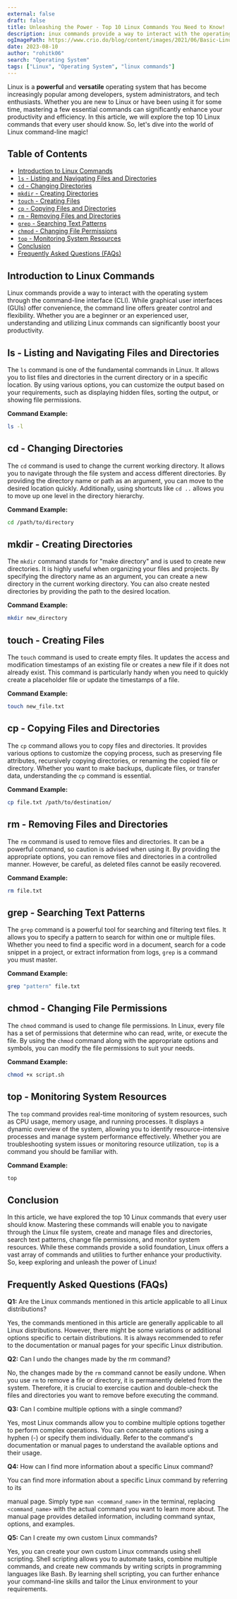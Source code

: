 ```yaml
---
external: false
draft: false
title: Unleashing the Power - Top 10 Linux Commands You Need to Know!
description: inux commands provide a way to interact with the operating system through the command-line interface (CLI). While graphical user interfaces (GUIs) offer convenience, the command line offers greater control and flexibility. Whether you are a beginner or an experienced user, understanding and utilizing Linux commands can significantly boost your productivity.
ogImagePath: https://www.crio.do/blog/content/images/2021/06/Basic-Linux-Commands.png
date: 2023-08-10
author: "rohitk06"
search: "Operating System"
tags: ["Linux", "Operating System", "linux commands"]
---
```







Linux is a **powerful** and **versatile** operating system that has become increasingly popular among developers, system administrators, and tech enthusiasts. Whether you are new to Linux or have been using it for some time, mastering a few essential commands can significantly enhance your productivity and efficiency. In this article, we will explore the top 10 Linux commands that every user should know. So, let's dive into the world of Linux command-line magic!

## Table of Contents

- [Introduction to Linux Commands](#introduction-to-linux-commands)
- [`ls` - Listing and Navigating Files and Directories](#ls---listing-and-navigating-files-and-directories)
- [`cd` - Changing Directories](#cd---changing-directories)
- [`mkdir` - Creating Directories](#mkdir---creating-directories)
- [`touch` - Creating Files](#touch---creating-files)
- [`cp` - Copying Files and Directories](#cp---copying-files-and-directories)
- [`rm` - Removing Files and Directories](#rm---removing-files-and-directories)
- [`grep` - Searching Text Patterns](#grep---searching-text-patterns)
- [`chmod` - Changing File Permissions](#chmod---changing-file-permissions)
- [`top` - Monitoring System Resources](#top---monitoring-system-resources)
- [Conclusion](#conclusion)
- [Frequently Asked Questions (FAQs)](#frequently-asked-questions-faqs)

## Introduction to Linux Commands

Linux commands provide a way to interact with the operating system through the command-line interface (CLI). While graphical user interfaces (GUIs) offer convenience, the command line offers greater control and flexibility. Whether you are a beginner or an experienced user, understanding and utilizing Linux commands can significantly boost your productivity.

## ls - Listing and Navigating Files and Directories

The `ls` command is one of the fundamental commands in Linux. It allows you to list files and directories in the current directory or in a specific location. By using various options, you can customize the output based on your requirements, such as displaying hidden files, sorting the output, or showing file permissions.

**Command Example:**
```sh
ls -l
```

## cd - Changing Directories

The `cd` command is used to change the current working directory. It allows you to navigate through the file system and access different directories. By providing the directory name or path as an argument, you can move to the desired location quickly. Additionally, using shortcuts like `cd ..` allows you to move up one level in the directory hierarchy.

**Command Example:**
```sh
cd /path/to/directory
```

## mkdir - Creating Directories

The `mkdir` command stands for "make directory" and is used to create new directories. It is highly useful when organizing your files and projects. By specifying the directory name as an argument, you can create a new directory in the current working directory. You can also create nested directories by providing the path to the desired location.

**Command Example:**
```sh
mkdir new_directory
```

## touch - Creating Files

The `touch` command is used to create empty files. It updates the access and modification timestamps of an existing file or creates a new file if it does not already exist. This command is particularly handy when you need to quickly create a placeholder file or update the timestamps of a file.

**Command Example:**
```sh
touch new_file.txt
```

## cp - Copying Files and Directories

The `cp` command allows you to copy files and directories. It provides various options to customize the copying process, such as preserving file attributes, recursively copying directories, or renaming the copied file or directory. Whether you want to make backups, duplicate files, or transfer data, understanding the `cp` command is essential.

**Command Example:**
```sh
cp file.txt /path/to/destination/
```

## rm - Removing Files and Directories

The `rm` command is used to remove files and directories. It can be a powerful command, so caution is advised when using it. By providing the appropriate options, you can remove files and directories in a controlled manner. However, be careful, as deleted files cannot be easily recovered.

**Command Example:**
```sh
rm file.txt
```

## grep - Searching Text Patterns

The `grep` command is a powerful tool for searching and filtering text files. It allows you to specify a pattern to search for within one or multiple files. Whether you need to find a specific word in a document, search for a code snippet in a project, or extract information from logs, `grep` is a command you must master.

**Command Example:**
```sh
grep "pattern" file.txt
```

## chmod - Changing File Permissions

The `chmod` command is used to change file permissions. In Linux, every file has a set of permissions that determine who can read, write, or execute the file. By using the `chmod` command along with the appropriate options and symbols, you can modify the file permissions to suit your needs.

**Command Example:**
```sh
chmod +x script.sh
```

## top - Monitoring System Resources

The `top` command provides real-time monitoring of system resources, such as CPU usage, memory usage, and running processes. It displays a dynamic overview of the system, allowing you to identify resource-intensive processes and manage system performance effectively. Whether you are troubleshooting system issues or monitoring resource utilization, `top` is a command you should be familiar with.

**Command Example:**
```sh
top
```

## Conclusion

In this article, we have explored the top 10 Linux commands that every user should know. Mastering these commands will enable you to navigate through the Linux file system, create and manage files and directories, search text patterns, change file permissions, and monitor system resources. While these commands provide a solid foundation, Linux offers a vast array of commands and utilities to further enhance your productivity. So, keep exploring and unleash the power of Linux!

## Frequently Asked Questions (FAQs)

**Q1:** Are the Linux commands mentioned in this article applicable to all Linux distributions?

Yes, the commands mentioned in this article are generally applicable to all Linux distributions. However, there might be some variations or additional options specific to certain distributions. It is always recommended to refer to the documentation or manual pages for your specific Linux distribution.

**Q2:** Can I undo the changes made by the rm command?

No, the changes made by the `rm` command cannot be easily undone. When you use `rm` to remove a file or directory, it is permanently deleted from the system. Therefore, it is crucial to exercise caution and double-check the files and directories you want to remove before executing the command.

**Q3:** Can I combine multiple options with a single command?

Yes, most Linux commands allow you to combine multiple options together to perform complex operations. You can concatenate options using a hyphen (-) or specify them individually. Refer to the command's documentation or manual pages to understand the available options and their usage.

**Q4:** How can I find more information about a specific Linux command?

You can find more information about a specific Linux command by referring to its

 manual page. Simply type `man <command_name>` in the terminal, replacing `<command_name>` with the actual command you want to learn more about. The manual page provides detailed information, including command syntax, options, and examples.

**Q5:** Can I create my own custom Linux commands?

Yes, you can create your own custom Linux commands using shell scripting. Shell scripting allows you to automate tasks, combine multiple commands, and create new commands by writing scripts in programming languages like Bash. By learning shell scripting, you can further enhance your command-line skills and tailor the Linux environment to your requirements.

